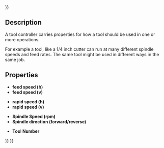 <languages/>
{{UnfinishedDocu{{#translation:}}}}

{{Docnav
|[[CAM_ToolBit_Library|ToolBit Library]]
|[[CAM_FAQ|FAQ]]
|[[CAM_Workbench|CAM]]
|IconL=
|IconR=
|IconC=Workbench_CAM.svg
}}

{{TOCright}}

== Description ==

A tool controller carries properties for how a tool should be used in one or more operations.

For example a tool, like a 1/4 inch cutter can run at many different spindle speeds and feed rates. The same tool might be used in different ways in the same job.

==Properties==

* '''feed speed (h)'''
* '''feed speed (v)'''

* '''rapid speed (h)'''
* '''rapid speed (v)'''

* '''Spindle Speed (rpm)'''
* '''Spindle direction (forward/reverse)'''

* '''Tool Number'''


{{Docnav
|[[CAM_ToolBit_Library|ToolBit Library]]
|[[CAM_FAQ|FAQ]]
|[[CAM_Workbench|CAM]]
|IconL=
|IconR=
|IconC=Workbench_CAM.svg
}}

{{CAM_Tools_navi{{#translation:}}}}
{{Userdocnavi{{#translation:}}}}